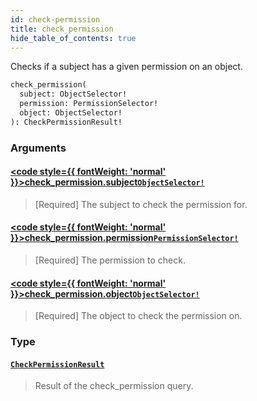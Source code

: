 ```yaml
---
id: check-permission
title: check_permission
hide_table_of_contents: true
---
```








Checks if a subject has a given permission on an object.

```graphql
check_permission(
  subject: ObjectSelector!
  permission: PermissionSelector!
  object: ObjectSelector!
): CheckPermissionResult!
```


### Arguments

#### [<code style={{ fontWeight: 'normal' }}>check_permission.<b>subject</b></code>](#)<Bullet />[`ObjectSelector!`](/docs/directory-api-reference/schema/objects/inputs/object-selector) <Badge class="secondary" text="non-null"/> <Badge class="secondary" text="input"/> <Badge class="secondary" text="objects"/>
> [Required] The subject to check the permission for.
> 

#### [<code style={{ fontWeight: 'normal' }}>check_permission.<b>permission</b></code>](#)<Bullet />[`PermissionSelector!`](/docs/directory-api-reference/schema/permissions/inputs/permission-selector) <Badge class="secondary" text="non-null"/> <Badge class="secondary" text="input"/> <Badge class="secondary" text="permissions"/>
> [Required] The permission to check.
> 

#### [<code style={{ fontWeight: 'normal' }}>check_permission.<b>object</b></code>](#)<Bullet />[`ObjectSelector!`](/docs/directory-api-reference/schema/objects/inputs/object-selector) <Badge class="secondary" text="non-null"/> <Badge class="secondary" text="input"/> <Badge class="secondary" text="objects"/>
> [Required] The object to check the permission on.
> 

### Type

#### [`CheckPermissionResult`](/docs/directory-api-reference/schema/permissions/objects/check-permission-result) <Badge class="secondary" text="object"/> <Badge class="secondary" text="permissions"/>
> Result of the check_permission query.
> 





